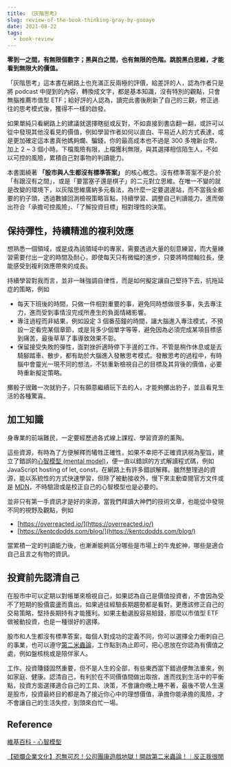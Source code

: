 ```yaml
---
title: 《灰階思考》
slug: review-of-the-book-thinking-gray-by-gooaye
date: 2021-08-22
tags: 
  - book-review
---
```


**零到一之間，有無限個數字；黑與白之間，也有無限的色階。跳脫黑白思維，才能看到無限大的價值。**

「灰階思考」這本書在網路上也充滿正反兩極的評價，給差評的人，認為作者只是將 podcast 中提到的內容，轉換成文字，都是基本知識，沒有特別的觀點，只會無腦推薦市值型 ETF；給好評的人認為，讀完此書後刷新了自己的三觀，修正過往的思考模式後，獲得不一樣的啟發。

如果單純只看網路上的建議就選擇瞎挺或反對，不如直接到書店翻一翻，或許可以從中發現其他沒看見的價值，例如學習作者如何以直白、平易近人的方式表達，或是更加確定這本書真他媽夠爛、騙錢，你的最高成本也不過是 300 多塊新台幣，加上 2 ~ 3 個小時。下檔風險有限，上檔獲利無限，與其選擇相信陌生人，不如以可控的風險，累積自己對事物的判讀能力。

本書圍繞著 **「股市與人生都沒有標準答案」** 的核心概念。沒有標準答案不是介於「有跟沒有之間」，或是「要當塞子還是棋子」的二元對立思維。在唯一不變的就是改變的環境下，以灰階思維廣納多元看法，為什麼一定要選邊站，而不當我全都要的豹子頭，透過數據回測檢視策略盲點，持續學習、調整自己判讀能力，進而做出符合「承擔可控風險」、「了解投資目標」相對理性的決策。

## 保持彈性，持續精進的複利效應

想熟悉一個領域，或是成為該領域中的專家，需要透過大量的刻意練習，而大量練習需要付出一定的時間及耐心，即使每天只有微幅的進步，只要將時間軸拉長，便能感受到複利效應帶來的成長。

持續學習對我而言，並非一昧強調自律性，而是如何擬定讓自己堅持下去，抗拖延症的策略，例如

- 每天下班後的時間，只做一件相對重要的事，避免同時想做很多事，失去專注力，進而受到事情沒完成所產生的負面情緒影響。
- 專注過程而非結果，例如設定 3 個番茄鐘的時間，讓大腦進入專注模式，不預設一定看完某個章節，或是背多少個單字等等，避免因為必須完成某項目標感到痛苦，最後草草了事導致效果不彰。
- 保留接受失敗的彈性，面對挫折適時停下手邊的工作，不管是稍作休息或是去騎腳踏車、散步，都有助於大腦進入發散思考模式。發散思考的過程中，有時腦中會靈光一現不同的想法，不妨重新檢視自己的目標及其背後的價值，必要時重新擬定策略。

擲骰子很難一次就豹子，只有願意繼續玩下去的人，才能夠擲出豹子，並且看見生活的各種驚喜。

## 加工知識

身專業的前端難民，一定要經歷過各式線上課程、學習資源的薰陶。

這些資源，有時為了方便解釋而犧牲正確性，如果不幸把不正確資訊視為聖旨，建立了錯誤的[心智模型 (mental model)](https://zh.wikipedia.org/wiki/%E5%BF%83%E6%99%BA%E6%A8%A1%E5%9E%8B)，便一直以錯誤的方式解讀程式碼，例如 JavaScript hosting of let, const，在網路上有許多錯誤解釋。雖然整理過的資源，能以系統性的方式快速學習，但除了被動接收外，慢下來主動查閱官方文件或是 [MDN](https://developer.mozilla.org/zh-TW/)，不時驗證或是校正自己的心智模型也是必要的。

並非只有第一手資訊才是好的來源，當我們拜讀大神們的技術文章，也能從中發現不同的視野及觀點，例如

- [https://overreacted.io/](https://overreacted.io/)
- [https://kentcdodds.com/blog/](https://kentcdodds.com/blog/)

當累積一定的判讀能力後，也漸漸能夠區分哪些是市場上的牛鬼蛇神，哪些是適合自己且言之有物的資訊。

## 投資前先認清自己

在股市中可以定期以對帳單來檢視自己，如果認為自己是價值投資者，不會因為受不了短期的股價震盪而賣出。如果過往經驗長期趨勢都是看對，更應該修正自己的交易策略，堅持長期持有才能獲利。如果主動選股容易賠錢，那麼以市值型 ETF 做被動投資，也是一種很好的選擇。

股市和人生都沒有標準答案，每個人對成功的定義不同，你可以選擇全力衝刺自己的事業，也可以遵守[第二米蟲論](https://www.youtube.com/watch?v=74B38b8a2MU&t=138s)，工作點到為止即可，把心思放在你認為有價值之處，例如盤核桃或是陪伴家人。

工作、投資賺錢固然重要，但不是人生的全部，有些東西當下錯過便無法重來，例如家庭、健康。認清自己，有利於在不同價值間做出取捨，進而找到生活中的平衡點，投資方面選擇適合自己的工具、決策，不會讓你晚上睡不著，最後不管人生還是股市，投資最終目的都是為了接近你心中的理想價值，承擔你能承擔的風險，才不會讓自己的生活失控，到頭來白忙一場。

## Reference

[維基百科 - 心智模型](https://zh.wikipedia.org/wiki/%E5%BF%83%E6%99%BA%E6%A8%A1%E5%9E%8B)

[【砸爛企業文化】忍無可忍！公司團康遊戲地獄！開啟第二米蟲論！｜反正我很閒](https://www.youtube.com/watch?v=74B38b8a2MU)
